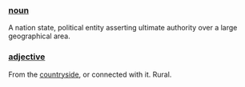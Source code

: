 ===[[noun]]===

A nation state, political entity asserting ultimate authority over a large geographical area.

===[[adjective]]===

From the [[countryside]], or connected with it. Rural.